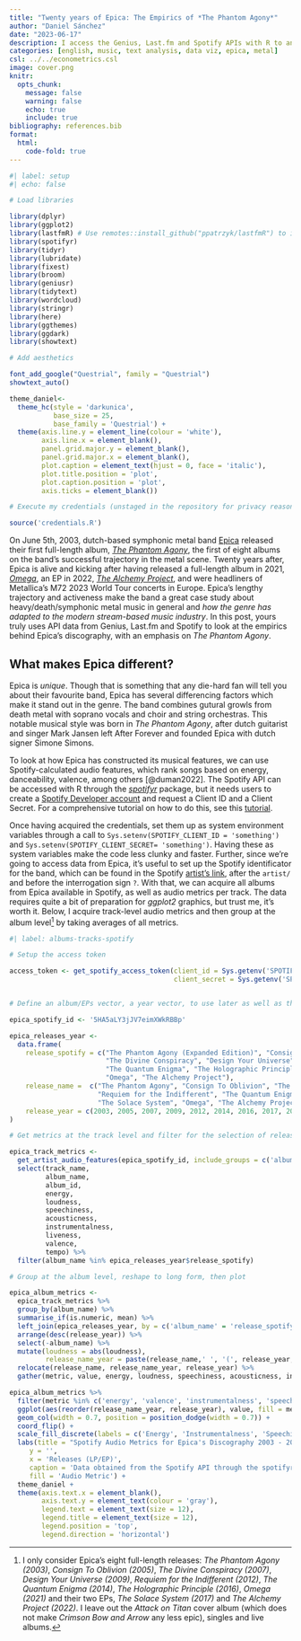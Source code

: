 ```yaml
---
title: "Twenty years of Epica: The Empirics of *The Phantom Agony*"
author: "Daniel Sánchez"
date: "2023-06-17"
description: I access the Genius, Last.fm and Spotify APIs with R to analyse the data behind Epica's first album, *The Phantom Agony*. Cover picture by [Diego Eivar](https://www.facebook.com/bubueivar).
categories: [english, music, text analysis, data viz, epica, metal]
csl: ../../econometrics.csl
image: cover.png
knitr:
  opts_chunk: 
    message: false
    warning: false
    echo: true
    include: true
bibliography: references.bib
format:
  html:
    code-fold: true
---
```


```r
#| label: setup
#| echo: false

# Load libraries

library(dplyr)
library(ggplot2)
library(lastfmR) # Use remotes::install_github("ppatrzyk/lastfmR") to install the lastfmR package
library(spotifyr)
library(tidyr)
library(lubridate)
library(fixest)
library(broom)
library(geniusr)
library(tidytext)
library(wordcloud)
library(stringr)
library(here)
library(ggthemes)
library(ggdark)
library(showtext)

# Add aesthetics

font_add_google("Questrial", family = "Questrial")
showtext_auto()

theme_daniel<-
  theme_hc(style = 'darkunica',
           base_size = 25,
           base_family = 'Questrial') +
  theme(axis.line.y = element_line(colour = 'white'),
        axis.line.x = element_blank(),
        panel.grid.major.y = element_blank(),
        panel.grid.major.x = element_blank(),
        plot.caption = element_text(hjust = 0, face = 'italic'),
        plot.title.position = 'plot',
        plot.caption.position = 'plot',
        axis.ticks = element_blank())

# Execute my credentials (unstaged in the repository for privacy reasons)

source('credentials.R')

```


On June 5th, 2003, dutch-based symphonic metal band [Epica](https://www.epica.nl/home) released their first full-length album, [*The Phantom Agony*](https://open.spotify.com/album/5qBmY4zyWEYP8bNJsq9Xjf?si=fJdSpTbvT4STnJJf3FweTw), the first of eight albums on the band's successful trajectory in the metal scene. Twenty years after, Epica is alive and kicking after having released a full-length album in 2021, [*Omega*](https://open.spotify.com/album/4Hb5cbP4Z9H9G1HavAra4q?si=9oHGzf-CRferS5kk9cxbsA), an EP in 2022, [*The Alchemy Project*](https://open.spotify.com/album/5So2cOEFCkkxZ7o5DAvpPH?si=5NCuejwaT3CIfHz1qzAG-w), and were headliners of Metallica's M72 2023 World Tour concerts in Europe. Epica's lengthy trajectory and activeness make the band a great case study about heavy/death/symphonic metal music in general and *how the genre has adapted to the modern stream-based music industry*. In this post, yours truly uses API data from Genius, Last.fm and Spotify to look at the empirics behind Epica's discography, with an emphasis on *The Phantom Agony*.

## What makes Epica different?

Epica is *unique*. Though that is something that any die-hard fan will tell you about their favourite band, Epica has several differencing factors which make it stand out in the genre. The band combines gutural growls from death metal with soprano vocals and choir and string orchestras. This notable musical style was born in *The Phantom Agony*, after dutch guitarist and singer Mark Jansen left After Forever and founded Epica with dutch signer Simone Simons.

To look at how Epica has constructed its musical features, we can use Spotify-calculated audio features, which rank songs based on energy, danceability, valence, among others [@duman2022]. The Spotify API can be accessed with R through the [*spotifyr*](https://www.rcharlie.com/spotifyr/) package, but it needs users to create a [Spotify Developer account](https://developer.spotify.com/) and request a Client ID and a Client Secret. For a comprehensive tutorial on how to do this, see this [tutorial](https://msmith7161.github.io/what-is-speechiness/). 

Once having acquired the credentials, set them up as system environment variables through a call to `Sys.setenv(SPOTIFY_CLIENT_ID = 'something')` and `Sys.setenv(SPOTIFY_CLIENT_SECRET= 'something')`. Having these as system variables make the code less clunky and faster. Further, since we're going to access data from Epica, it's useful to set up the Spotify identificator for the band, which can be found in the Spotify [artist's link](https://open.spotify.com/artist/5HA5aLY3jJV7eimXWkRBBp?si=7BH2xg27Q9-gjo7UC25-FA), after the `artist/` and before the interrogation sign `?`. With that, we can acquire all albums from Epica available in Spotify, as well as audio metrics per track. The data requires quite a bit of preparation for *ggplot2* graphics, but trust me, it's worth it. Below, I acquire track-level audio metrics and then group at the album level^[I only consider Epica's eight full-length releases: *The Phantom Agony (2003)*, *Consign To Oblivion (2005)*, *The Divine Conspiracy (2007)*, *Design Your Universe (2009)*, *Requiem for the Indifferent (2012)*, *The Quantum Enigma (2014)*, *The Holographic Principle (2016)*, *Omega (2021)* and their two EPs, *The Solace System (2017)* and *The Alchemy Project (2022)*. I leave out the *Attack on Titan* cover album (which does not make *Crimson Bow and Arrow* any less epic), singles and live albums.] by taking averages of all metrics. 

```r
#| label: albums-tracks-spotify

# Setup the access token

access_token <- get_spotify_access_token(client_id = Sys.getenv('SPOTIFY_CLIENT_ID'),
                                         client_secret = Sys.getenv('SPOTIFY_CLIENT_SECRET'))


# Define an album/EPs vector, a year vector, to use later as well as the artist id

epica_spotify_id <- '5HA5aLY3jJV7eimXWkRBBp'

epica_releases_year <- 
  data.frame(
    release_spotify = c("The Phantom Agony (Expanded Edition)", "Consign To Oblivion (Expanded Edition)", 
                        "The Divine Conspiracy", "Design Your Universe", "Requiem for the Indifferent", 
                        "The Quantum Enigma", "The Holographic Principle","The Solace System", 
                        "Omega", "The Alchemy Project"),
    release_name =  c("The Phantom Agony", "Consign To Oblivion", "The Divine Conspiracy", "Design Your Universe", 
                      "Requiem for the Indifferent", "The Quantum Enigma", "The Holographic Principle",
                      "The Solace System", "Omega", "The Alchemy Project"),
    release_year = c(2003, 2005, 2007, 2009, 2012, 2014, 2016, 2017, 2021, 2022)
)

# Get metrics at the track level and filter for the selection of releases I chose

epica_track_metrics <-
  get_artist_audio_features(epica_spotify_id, include_groups = c('album', 'single')) %>%
  select(track_name,
         album_name,
         album_id,
         energy,
         loudness,
         speechiness,
         acousticness,
         instrumentalness,
         liveness,
         valence,
         tempo) %>% 
  filter(album_name %in% epica_releases_year$release_spotify) 

# Group at the album level, reshape to long form, then plot

epica_album_metrics <-
  epica_track_metrics %>% 
  group_by(album_name) %>% 
  summarise_if(is.numeric, mean) %>% 
  left_join(epica_releases_year, by = c('album_name' = 'release_spotify')) %>% 
  arrange(desc(release_year)) %>% 
  select(-album_name) %>% 
  mutate(loudness = abs(loudness),
         release_name_year = paste(release_name,' ', '(', release_year, ')', sep = '')) %>% 
  relocate(release_name, release_name_year, release_year) %>% 
  gather(metric, value, energy, loudness, speechiness, acousticness, instrumentalness, liveness, valence, tempo)

epica_album_metrics %>%
  filter(metric %in% c('energy', 'valence', 'instrumentalness', 'speechiness')) %>% 
  ggplot(aes(reorder(release_name_year, release_year), value, fill = metric)) +
  geom_col(width = 0.7, position = position_dodge(width = 0.7)) +
  coord_flip() +
  scale_fill_discrete(labels = c('Energy', 'Instrumentalness', 'Speechiness', 'Valence')) + 
  labs(title = "Spotify Audio Metrics for Epica's Discography 2003 - 2022",
     y = '',
     x = 'Releases (LP/EP)',
     caption = 'Data obtained from the Spotify API through the spotifyr package',
     fill = 'Audio Metric') +
  theme_daniel +
  theme(axis.text.x = element_blank(),
        axis.text.y = element_text(colour = 'gray'),
        legend.text = element_text(size = 12),
        legend.title = element_text(size = 12),
        legend.position = 'top',
        legend.direction = 'horizontal') 
```




